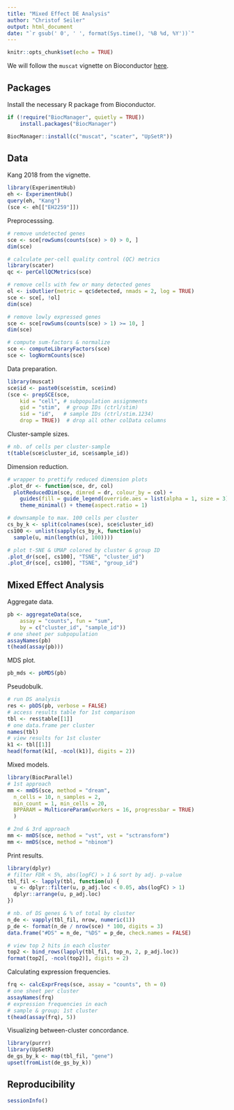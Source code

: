 ```yaml
---
title: "Mixed Effect DE Analysis"
author: "Christof Seiler"
output: html_document
date: "`r gsub(' 0', ' ', format(Sys.time(), '%B %d, %Y'))`"
---
```


```r
knitr::opts_chunk$set(echo = TRUE)
```

We will follow the `muscat` vignette on Bioconductor [here](https://bioconductor.org/packages/release/bioc/vignettes/muscat/inst/doc/analysis.html#differential-state-ds-analysis).

## Packages

Install the necessary R package from Bioconductor.

```r
if (!require("BiocManager", quietly = TRUE))
    install.packages("BiocManager")

BiocManager::install(c("muscat", "scater", "UpSetR"))
```

## Data

Kang 2018 from the vignette.

```r
library(ExperimentHub)
eh <- ExperimentHub()
query(eh, "Kang")
(sce <- eh[["EH2259"]])
```

Preprocesssing.

```r
# remove undetected genes
sce <- sce[rowSums(counts(sce) > 0) > 0, ]
dim(sce)

# calculate per-cell quality control (QC) metrics
library(scater)
qc <- perCellQCMetrics(sce)

# remove cells with few or many detected genes
ol <- isOutlier(metric = qc$detected, nmads = 2, log = TRUE)
sce <- sce[, !ol]
dim(sce)

# remove lowly expressed genes
sce <- sce[rowSums(counts(sce) > 1) >= 10, ]
dim(sce)

# compute sum-factors & normalize
sce <- computeLibraryFactors(sce)
sce <- logNormCounts(sce)
```

Data preparation.

```r
library(muscat)
sce$id <- paste0(sce$stim, sce$ind)
(sce <- prepSCE(sce, 
    kid = "cell", # subpopulation assignments
    gid = "stim",  # group IDs (ctrl/stim)
    sid = "id",   # sample IDs (ctrl/stim.1234)
    drop = TRUE))  # drop all other colData columns
```

Cluster-sample sizes.

```r
# nb. of cells per cluster-sample
t(table(sce$cluster_id, sce$sample_id))
```

Dimension reduction.

```r
# wrapper to prettify reduced dimension plots
.plot_dr <- function(sce, dr, col)
  plotReducedDim(sce, dimred = dr, colour_by = col) +
    guides(fill = guide_legend(override.aes = list(alpha = 1, size = 3))) +
    theme_minimal() + theme(aspect.ratio = 1)

# downsample to max. 100 cells per cluster
cs_by_k <- split(colnames(sce), sce$cluster_id)
cs100 <- unlist(sapply(cs_by_k, function(u) 
  sample(u, min(length(u), 100))))

# plot t-SNE & UMAP colored by cluster & group ID
.plot_dr(sce[, cs100], "TSNE", "cluster_id")
.plot_dr(sce[, cs100], "TSNE", "group_id")
```

## Mixed Effect Analysis

Aggregate data.

```r
pb <- aggregateData(sce,
    assay = "counts", fun = "sum",
    by = c("cluster_id", "sample_id"))
# one sheet per subpopulation
assayNames(pb)
t(head(assay(pb)))
```

MDS plot.

```r
pb_mds <- pbMDS(pb)
```

Pseudobulk.

```r
# run DS analysis
res <- pbDS(pb, verbose = FALSE)
# access results table for 1st comparison
tbl <- res$table[[1]]
# one data.frame per cluster
names(tbl)
# view results for 1st cluster
k1 <- tbl[[1]]
head(format(k1[, -ncol(k1)], digits = 2))
```

Mixed models.

```r
library(BiocParallel)
# 1st approach
mm <- mmDS(sce, method = "dream",
  n_cells = 10, n_samples = 2,
  min_count = 1, min_cells = 20,
  BPPARAM = MulticoreParam(workers = 16, progressbar = TRUE)
  )

# 2nd & 3rd approach
mm <- mmDS(sce, method = "vst", vst = "sctransform")
mm <- mmDS(sce, method = "nbinom")
```

Print results.

```r
library(dplyr)
# filter FDR < 5%, abs(logFC) > 1 & sort by adj. p-value
tbl_fil <- lapply(tbl, function(u) {
  u <- dplyr::filter(u, p_adj.loc < 0.05, abs(logFC) > 1)
  dplyr::arrange(u, p_adj.loc)
})

# nb. of DS genes & % of total by cluster
n_de <- vapply(tbl_fil, nrow, numeric(1))
p_de <- format(n_de / nrow(sce) * 100, digits = 3)
data.frame("#DS" = n_de, "%DS" = p_de, check.names = FALSE)

# view top 2 hits in each cluster
top2 <- bind_rows(lapply(tbl_fil, top_n, 2, p_adj.loc))
format(top2[, -ncol(top2)], digits = 2)
```

Calculating expression frequencies.

```r
frq <- calcExprFreqs(sce, assay = "counts", th = 0)
# one sheet per cluster
assayNames(frq)
# expression frequencies in each
# sample & group; 1st cluster
t(head(assay(frq), 5))
```

Visualizing between-cluster concordance.

```r
library(purrr)
library(UpSetR)
de_gs_by_k <- map(tbl_fil, "gene")
upset(fromList(de_gs_by_k))
```

## Reproducibility

```r
sessionInfo()
```
